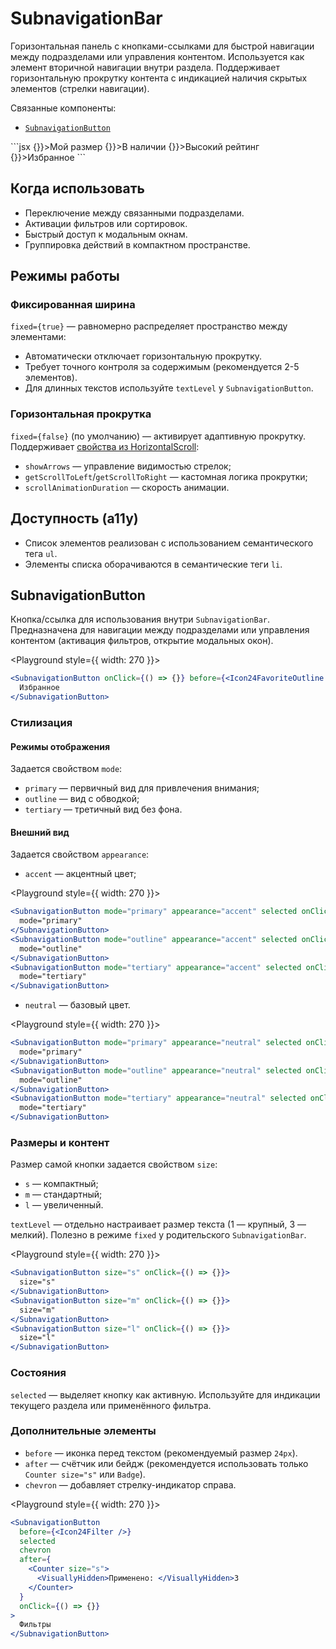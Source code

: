 <Overview>

# SubnavigationBar

Горизонтальная панель с кнопками-ссылками для быстрой навигации между подразделами или управления контентом.
Используется как элемент вторичной навигации внутри раздела. Поддерживает горизонтальную прокрутку контента
с индикацией наличия скрытых элементов (стрелки навигации).

Связанные компоненты:

- [`SubnavigationButton`](#subnavigationbutton)

</Overview>


<Playground Wrapper={BlockWrapper}>
  ```jsx
  <SubnavigationBar>
    <SubnavigationButton onClick={() => {}}>Мой размер</SubnavigationButton>
    <SubnavigationButton onClick={() => {}}>В наличии</SubnavigationButton>
    <SubnavigationButton onClick={() => {}}>Высокий рейтинг</SubnavigationButton>
    <SubnavigationButton onClick={() => {}}>Избранное</SubnavigationButton>
  </SubnavigationBar>
  ```
</Playground>

## Когда использовать

- Переключение между связанными подразделами.
- Активации фильтров или сортировок.
- Быстрый доступ к модальным окнам.
- Группировка действий в компактном пространстве.

## Режимы работы

### Фиксированная ширина

`fixed={true}` — равномерно распределяет пространство между элементами:

- Автоматически отключает горизонтальную прокрутку.
- Требует точного контроля за содержимым (рекомендуется 2-5 элементов).
- Для длинных текстов используйте `textLevel` у `SubnavigationButton`.

### Горизонтальная прокрутка

`fixed={false}` (по умолчанию) — активирует адаптивную прокрутку.
Поддерживает [свойства из HorizontalScroll](/components/horizontal-scroll):

- `showArrows` — управление видимостью стрелок;
- `getScrollToLeft`/`getScrollToRight` — кастомная логика прокрутки;
- `scrollAnimationDuration` — скорость анимации.

## Доступность (a11y)

- Список элементов реализован с использованием семантического тега `ul`.
- Элементы списка оборачиваются в семантические теги `li`.

## SubnavigationButton

Кнопка/ссылка для использования внутри `SubnavigationBar`. Предназначена для навигации между подразделами или управления
контентом (активация фильтров, открытие модальных окон).

<Playground style={{ width: 270 }}>
  ```jsx
  <SubnavigationButton onClick={() => {}} before={<Icon24FavoriteOutline />}>
    Избранное
  </SubnavigationButton>
  ```
</Playground>

### Стилизация

#### Режимы отображения

Задается свойством `mode`:

- `primary` — первичный вид для привлечения внимания;
- `outline` — вид с обводкой;
- `tertiary` — третичный вид без фона.

#### Внешний вид

Задается свойством `appearance`:

- `accent` — акцентный цвет;

<Playground style={{ width: 270 }}>
  ```jsx
  <SubnavigationButton mode="primary" appearance="accent" selected onClick={() => {}}>
    mode="primary"
  </SubnavigationButton>
  <SubnavigationButton mode="outline" appearance="accent" selected onClick={() => {}}>
    mode="outline"
  </SubnavigationButton>
  <SubnavigationButton mode="tertiary" appearance="accent" selected onClick={() => {}}>
    mode="tertiary"
  </SubnavigationButton>
  ```
</Playground>

- `neutral` — базовый цвет.

<Playground style={{ width: 270 }}>
  ```jsx
  <SubnavigationButton mode="primary" appearance="neutral" selected onClick={() => {}}>
    mode="primary"
  </SubnavigationButton>
  <SubnavigationButton mode="outline" appearance="neutral" selected onClick={() => {}}>
    mode="outline"
  </SubnavigationButton>
  <SubnavigationButton mode="tertiary" appearance="neutral" selected onClick={() => {}}>
    mode="tertiary"
  </SubnavigationButton>
  ```
</Playground>

### Размеры и контент

Размер самой кнопки задается свойством `size`:

- `s` — компактный;
- `m` — стандартный;
- `l` — увеличенный.

`textLevel` — отдельно настраивает размер текста (1 — крупный, 3 — мелкий).
Полезно в режиме `fixed` у родительского `SubnavigationBar`.

<Playground style={{ width: 270 }}>
  ```jsx
  <SubnavigationButton size="s" onClick={() => {}}>
    size="s"
  </SubnavigationButton>
  <SubnavigationButton size="m" onClick={() => {}}>
    size="m"
  </SubnavigationButton>
  <SubnavigationButton size="l" onClick={() => {}}>
    size="l"
  </SubnavigationButton>
  ```
</Playground>

### Состояния

`selected` — выделяет кнопку как активную. Используйте для индикации текущего раздела или применённого фильтра.

### Дополнительные элементы

- `before` — иконка перед текстом (рекомендуемый размер `24px`).
- `after` — счётчик или бейдж (рекомендуется использовать только `Counter size="s"` или `Badge`).
- `chevron` — добавляет стрелку-индикатор справа.

<Playground style={{ width: 270 }}>
  ```jsx
  <SubnavigationButton
    before={<Icon24Filter />}
    selected
    chevron
    after={
      <Counter size="s">
        <VisuallyHidden>Применено: </VisuallyHidden>3
      </Counter>
    }
    onClick={() => {}}
  >
    Фильтры
  </SubnavigationButton>
  ```
</Playground>
